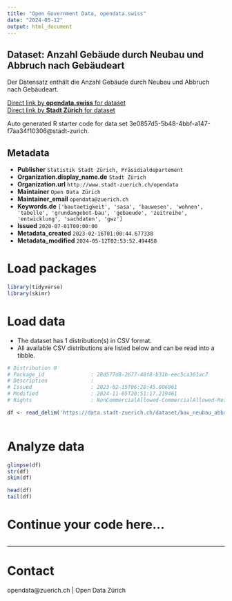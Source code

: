 ```yaml
---
title: "Open Government Data, opendata.swiss"
date: "2024-05-12"
output: html_document
---
```


## Dataset: Anzahl Gebäude durch Neubau und Abbruch nach Gebäudeart

Der Datensatz enthält die Anzahl Gebäude durch Neubau und Abbruch nach Gebäudeart.

[Direct link by **opendata.swiss** for dataset](https://opendata.swiss/de/dataset/anzahl-gebaude-durch-neubau-und-abbruch-nach-gebaudeart-seit-1901)<br>
[Direct link by **Stadt Zürich** for dataset](https://data.stadt-zuerich.ch/dataset/bau_neubau_abbruch_geb_gebaeudeart_jahr_od5064)

Auto generated R starter code for data set 3e0857d5-5b48-4bbf-a147-f7aa34f10306@stadt-zurich.

## Metadata

- **Publisher** `Statistik Stadt Zürich, Präsidialdepartement`
- **Organization.display_name.de** `Stadt Zürich`
- **Organization.url** `http://www.stadt-zuerich.ch/opendata`
- **Maintainer** `Open Data Zürich`
- **Maintainer_email** `opendata@zuerich.ch`
- **Keywords.de** `['bautaetigkeit', 'sasa', 'bauwesen', 'wohnen', 'tabelle', 'grundangebot-bau', 'gebaeude', 'zeitreihe', 'entwicklung', 'sachdaten', 'gwz']`
- **Issued** `2020-07-01T00:00:00`
- **Metadata_created** `2023-02-16T01:00:44.677338`
- **Metadata_modified** `2024-05-12T02:53:52.494458`


# Load packages

```r

library(tidyverse)
library(skimr)

```

# Load data

-   The dataset has 1 distribution(s) in CSV format.
-   All available CSV distributions are listed below and can be read into a tibble.

```r

# Distribution 0
# Package_id               : 28d577d8-2677-48f8-b31b-eec5ca361ac7
# Description              : 
# Issued                   : 2023-02-15T06:28:45.806961
# Modified                 : 2024-11-05T20:51:17.219461
# Rights                   : NonCommercialAllowed-CommercialAllowed-ReferenceNotRequired

df <- read_delim('https://data.stadt-zuerich.ch/dataset/bau_neubau_abbruch_geb_gebaeudeart_jahr_od5064/download/BAU506OD5064.csv')



```

# Analyze data

```r

glimpse(df)
str(df)
skim(df)

head(df)
tail(df)

```

# Continue your code here...

```r

```

------------------------------------------------------------------------

# Contact

opendata@zuerich.ch | Open Data Zürich
